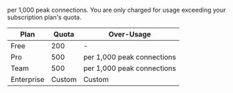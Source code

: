 <Price price="10" /> per 1,000 peak connections. You are only charged for usage exceeding your subscription
plan's quota.

| Plan       | Quota  | Over-Usage                                      |
| ---------- | ------ | ----------------------------------------------- |
| Free       | 200    | -                                               |
| Pro        | 500    | <Price price="10" /> per 1,000 peak connections |
| Team       | 500    | <Price price="10" /> per 1,000 peak connections |
| Enterprise | Custom | Custom                                          |
